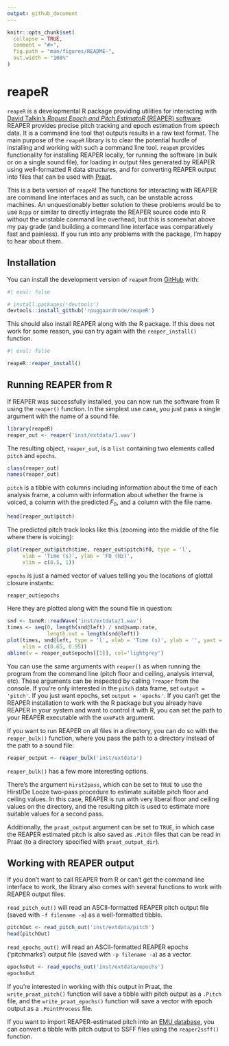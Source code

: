 ```yaml
---
output: github_document
---
```


<!-- README.md is generated from README.Rmd. Please edit that file -->

```r
knitr::opts_chunk$set(
  collapse = TRUE,
  comment = "#>",
  fig.path = "man/figures/README-",
  out.width = "100%"
)
```

# reapeR

<!-- badges: start -->
<!-- badges: end -->

`reapeR` is a developmental R package providing utilities for interacting with [David Talkin's *Ropust Epoch and Pitch EstimatoR* (REAPER) software](https://github.com/google/REAPER). REAPER provides precise pitch tracking and epoch estimation from speech data. It is a command line tool that outputs results in a raw text format. The main purpose of the `reapeR` library is to clear the potential hurdle of installing and working with such a command line tool. `reapeR` provides functionality for installing REAPER locally, for running the software (in bulk or on a single sound file), for loading in output files generated by REAPER using well-formatted R data structures, and for converting REAPER output into files that can be used with [Praat](https://www.fon.hum.uva.nl/praat/). 

This is a beta version of `reapeR`! The functions for interacting with REAPER are command line interfaces and as such, can be unstable across machines. An unquestionably better solution to these problems would be to use `Rcpp` or similar to directly integrate the REAPER source code into R without the unstable command line overhead, but this is somewhat above my pay grade (and building a command line interface was comparatively fast and painless). If you run into any problems with the package, I'm happy to hear about them.

## Installation

You can install the development version of `reapeR` from [GitHub](https://github.com/) with:

``` r
#| eval: false

# install.packages('devtools')
devtools::install_github('rpuggaardrode/reapeR')
```

This should also install REAPER along with the R package. If this does not work for some reason, you can try again with the `reaper_install()` function.

```r
#| eval: false

reapeR::reaper_install()
```

## Running REAPER from R

If REAPER was successfully installed, you can now run the software from R using the `reaper()` function. In the simplest use case, you just pass a single argument with the name of a sound file.

```r
library(reapeR)
reaper_out <- reaper('inst/extdata/1.wav')
```

The resulting object, `reaper_out`, is a `list` containing two elements called `pitch` and `epochs`. 

```r
class(reaper_out)
names(reaper_out)
```

`pitch` is a tibble with columns including information about the time of each analysis frame, a column with information about whether the frame is voiced, a column with the predicted *F*~0~, and a column with the file name.

```r
head(reaper_out$pitch)
```

The predicted pitch track looks like this (zooming into the middle of the file where there is voicing):

```r
plot(reaper_out$pitch$time, reaper_out$pitch$f0, type = 'l',
     xlab = 'Time (s)', ylab = 'F0 (Hz)',
     xlim = c(0.5, 1))
```

`epochs` is just a named vector of values telling you the locations of glottal closure instants:

```r
reaper_out$epochs
```

Here they are plotted along with the sound file in question:

```r
snd <- tuneR::readWave('inst/extdata/1.wav')
times <- seq(0, length(snd@left) / snd@samp.rate, 
             length.out = length(snd@left))
plot(times, snd@left, type = 'l', xlab = 'Time (s)', ylab = '', yaxt = 'n',
     xlim = c(0.65, 0.95))
abline(v = reaper_out$epochs[[1]], col='lightgrey')
```

You can use the same arguments with `reaper()` as when running the program from the command line (pitch floor and ceiling, analysis interval, etc). These arguments can be inspected by calling `?reaper` from the console. If you're only interested in the `pitch` data frame, set `output = 'pitch'`. If you just want epochs, set `output = 'epochs'`. If you can't get the REAPER installation to work with the R package but you already have REAPER in your system and want to control it with R, you can set the path to your REAPER executable with the `exePath` argument.

If you want to run REAPER on all files in a directory, you can do so with the `reaper_bulk()` function, where you pass the path to a directory instead of the path to a sound file:

```r
reaper_output <- reaper_bulk('inst/extdata')
```

`reaper_bulk()` has a few more interesting options. 

There's the argument `hirst2pass`, which can be set to `TRUE` to use the Hirst/De Looze two-pass procedure to estimate suitable pitch floor and ceiling values. In this case, REAPER is run with very liberal floor and ceiling values on the directory, and the resulting pitch is used to estimate more suitable values for a second pass.

Additionally, the `praat_output` argument can be set to `TRUE`, in which case the REAPER estimated pitch is also saved as `.Pitch` files that can be read in Praat (to a directory specified with `praat_output_dir`).

## Working with REAPER output

If you don't want to call REAPER from R or can't get the command line interface to work, the library also comes with several functions to work with REAPER output files.

`read_pitch_out()` will read an ASCII-formatted REAPER pitch output file (saved with `-f filename -a`) as a well-formatted tibble.

```r
pitchOut <- read_pitch_out('inst/extdata/pitch')
head(pitchOut)
```

`read_epochs_out()` will read an ASCII-formatted REAPER epochs ('pitchmarks') output file (saved with `-p filename -a`) as a vector.

```r
epochsOut <- read_epochs_out('inst/extdata/epochs')
epochsOut
```

If you're interested in working with this output in Praat, the `write_praat_pitch()` function will save a tibble with pitch output as a `.Pitch` file, and the `write_praat_epochs()` function will save a vector with epoch output as a `.PointProcess` file.

If you want to import REAPER-estimated pitch into an [EMU database](https://rpuggaardrode.github.io/emuintro/), you can convert a tibble with pitch output to SSFF files using the `reaper2ssff()` function.
